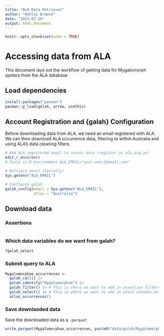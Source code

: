 ```yaml
---
title: "ALA Data Retrieval"
author: "Ashley Browse"
date: "2023-07-20"
output: html_document
---
```


```r
knitr::opts_chunk$set(echo = TRUE)
```

# Accessing data from ALA

This document lays out the workflow of getting data for Mygalomorph spiders from the ALA database 

## Load dependencies

```r
install.packages("pacman")
pacman::p_load(galah, arrow, usethis)
```

## Account Registration and {galah} Configuration 

Before downloading data from ALA, we need an email registered with ALA. We can then download ALA occurrence data, filtering to within Australia and using ALA's data cleaning filters.

```r
# Add ALA registered email to access data (register at ala.org.au)
edit_r_environ()
# Paste in R environment ALA_EMAIL="your.email@email.com"

# Retrieve email (secretly)
Sys.getenv("ALA_EMAIL")

# Configure galah
galah_config(email = Sys.getenv("ALA_EMAIL"), 
             atlas = "Australia")
```

## Download data

### Assertions

<!-- Ashley can you investigate how do we get these from galah -->
<!-- We want a .csv of these and we can explore as a team which ones are important to filter our data -->
<!-- See data_cleaning_workflows repository (https://github.com/AtlasOfLivingAustralia/data_cleaning_workflows) -->

```r

```

### Which data variables do we want from galah?

<!-- AB to check with PB which columns we need  -->

```r
?galah_select
```

### Submit query to ALA

```r
Mygalomorphae_occurrences <- 
  galah_call() |>                               
  galah_identify("Mygalomorphae") |>   
  galah_filter() |> # This is where we want to add in assertion filters
  galah_select() |> # This is where we want to add in which columns we want
  atlas_occurrences() 
```

### Save downlaoded data

Save the downloaded data as a `.parquet`

```r
write_parquet(Mygalomorphae_occurrences, paste0("data/galah/Mygalomorphae_", Sys.Date(), "_ALA.paraquet"))
```





